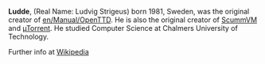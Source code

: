 {{en/Infobox Developer|
realname=Ludvig Strigeus|
birthyear=1981|
codingspec=OpenTTD Author and first project leader|
currentstat=Inactive/Retired|
website=www.ludde.biz/|
}}

'''Ludde''', (Real Name: Ludvig Strigeus) born 1981, Sweden, was the original creator of [[en/Manual/OpenTTD]]. He is also the original creator of [http://www.scummvm.org/ ScummVM] and [http://www.utorrent.com/ µTorrent]. He studied Computer Science at Chalmers University of Technology.

Further info at [https://www.wikipedia.org/wiki/Ludde Wikipedia]